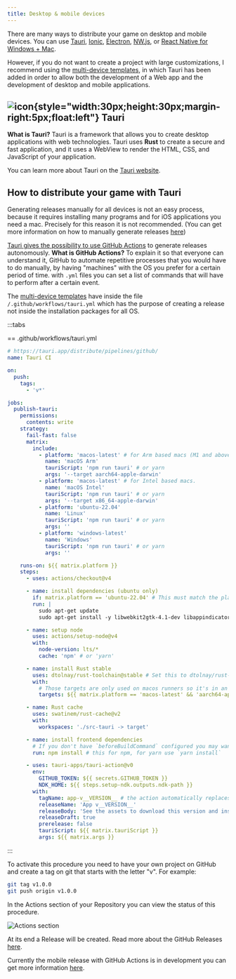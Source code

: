 ```yaml
---
title: Desktop & mobile devices
---
```


There are many ways to distribute your game on desktop and mobile devices. You can use [Tauri](https://v2.tauri.app/), [Ionic](https://ionicframework.com/), [Electron](https://www.electronjs.org/), [NW.js](https://nwjs.io/), or [React Native for Windows + Mac](https://microsoft.github.io/react-native-windows/).

However, if you do not want to create a project with large customizations, I recommend using the [multi-device templates](/start/getting-started.md#project-initialization), in which Tauri has been added in order to allow both the development of a Web app and the development of desktop and mobile applications.

## ![icon](/tauri.svg){style="width:30px;height:30px;margin-right:5px;float:left"} Tauri

**What is Tauri?** Tauri is a framework that allows you to create desktop applications with web technologies. Tauri uses **Rust** to create a secure and fast application, and it uses a WebView to render the HTML, CSS, and JavaScript of your application.

You can learn more about Tauri on the [Tauri website](https://v2.tauri.app/).

## How to distribute your game with Tauri

Generating releases manually for all devices is not an easy process, because it requires installing many programs and for iOS applications you need a mac. Precisely for this reason it is not recommended. (You can get more information on how to manually generate releases [here](https://v2.tauri.app/distribute/))

[Tauri gives the possibility to use GitHub Actions](https://v2.tauri.app/distribute/pipelines/github/) to generate releases autonomously. **What is GitHub Actions?** To explain it so that everyone can understand it, GitHub to automate repetitive processes that you would have to do manually, by having "machines" with the OS you prefer for a certain period of time. with `.yml` files you can set a list of commands that will have to perform after a certain event.

The [multi-device templates](/start/getting-started.md#project-initialization) have inside the file `/.github/workflows/tauri.yml` which has the purpose of creating a release not inside the installation packages for all OS.

:::tabs

== .github/workflows/tauri.yml

```yml
# https://tauri.app/distribute/pipelines/github/
name: Tauri CI

on:
  push:
    tags:
      - 'v*'

jobs:
  publish-tauri:
    permissions:
      contents: write
    strategy:
      fail-fast: false
      matrix:
        include:
          - platform: 'macos-latest' # for Arm based macs (M1 and above).
            name: 'macOS Arm'
            tauriScript: 'npm run tauri' # or yarn
            args: '--target aarch64-apple-darwin'
          - platform: 'macos-latest' # for Intel based macs.
            name: 'macOS Intel'
            tauriScript: 'npm run tauri' # or yarn
            args: '--target x86_64-apple-darwin'
          - platform: 'ubuntu-22.04'
            name: 'Linux'
            tauriScript: 'npm run tauri' # or yarn
            args: ''
          - platform: 'windows-latest'
            name: 'Windows'
            tauriScript: 'npm run tauri' # or yarn
            args: ''

    runs-on: ${{ matrix.platform }}
    steps:
      - uses: actions/checkout@v4

      - name: install dependencies (ubuntu only)
        if: matrix.platform == 'ubuntu-22.04' # This must match the platform value defined above.
        run: |
          sudo apt-get update
          sudo apt-get install -y libwebkit2gtk-4.1-dev libappindicator3-dev librsvg2-dev patchelf

      - name: setup node
        uses: actions/setup-node@v4
        with:
          node-version: lts/*
          cache: 'npm' # or 'yarn'

      - name: install Rust stable
        uses: dtolnay/rust-toolchain@stable # Set this to dtolnay/rust-toolchain@nightly
        with:
          # Those targets are only used on macos runners so it's in an `if` to slightly speed up windows and linux builds.
          targets: ${{ matrix.platform == 'macos-latest' && 'aarch64-apple-darwin,x86_64-apple-darwin' || '' }}

      - name: Rust cache
        uses: swatinem/rust-cache@v2
        with:
          workspaces: './src-tauri -> target'

      - name: install frontend dependencies
        # If you don't have `beforeBuildCommand` configured you may want to build your frontend here too.
        run: npm install # this for npm, for yarn use `yarn install`

      - uses: tauri-apps/tauri-action@v0
        env:
          GITHUB_TOKEN: ${{ secrets.GITHUB_TOKEN }}
          NDK_HOME: ${{ steps.setup-ndk.outputs.ndk-path }}
        with:
          tagName: app-v__VERSION__ # the action automatically replaces \_\_VERSION\_\_ with the app version.
          releaseName: 'App v__VERSION__'
          releaseBody: 'See the assets to download this version and install.'
          releaseDraft: true
          prerelease: false
          tauriScript: ${{ matrix.tauriScript }}
          args: ${{ matrix.args }}
```

:::

To activate this procedure you need to have your own project on GitHub and create a tag on git that starts with the letter "v". For example:

```bash
git tag v1.0.0
git push origin v1.0.0
```

In the Actions section of your Repository you can view the status of this procedure.

![Actions section](https://github.com/user-attachments/assets/b39055a9-02a7-472b-930f-daf0a9c6c78b)

At its end a Release will be created. Read more about the GitHub Releases [here](https://docs.github.com/en/repositories/releasing-projects-on-github/viewing-your-repositorys-releases-and-tags).

Currently the mobile release with GitHub Actions is in development you can get more information [here](https://github.com/tauri-apps/tauri-action/pull/924).
